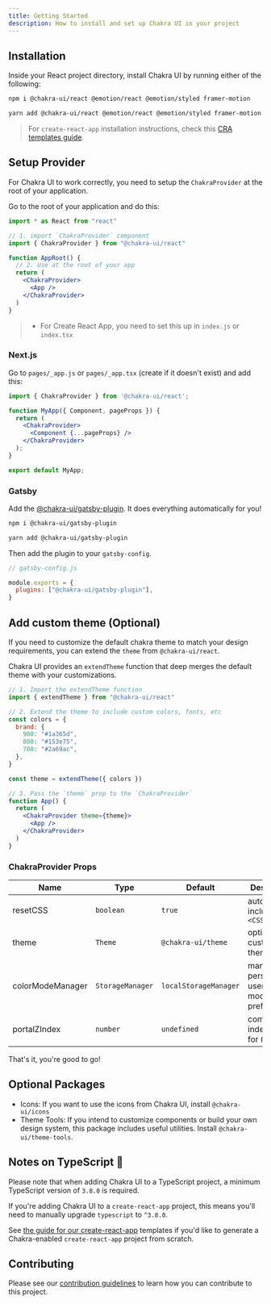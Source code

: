 ```yaml
---
title: Getting Started
description: How to install and set up Chakra UI in your project
---
```


## Installation

Inside your React project directory, install Chakra UI by running either of the following:

```bash
npm i @chakra-ui/react @emotion/react @emotion/styled framer-motion
```
```bash
yarn add @chakra-ui/react @emotion/react @emotion/styled framer-motion
```

> For `create-react-app` installation instructions, check this
> [CRA templates guide](/guides/integrations/with-cra).

## Setup Provider

For Chakra UI to work correctly, you need to setup the `ChakraProvider` at the
root of your application.

Go to the root of your application and do this:

```jsx live=false
import * as React from "react"

// 1. import `ChakraProvider` component
import { ChakraProvider } from "@chakra-ui/react"

function AppRoot() {
  // 2. Use at the root of your app
  return (
    <ChakraProvider>
      <App />
    </ChakraProvider>
  )
}
```

> - For Create React App, you need to set this up in `index.js` or `index.tsx`

### Next.js
Go to `pages/_app.js` or `pages/_app.tsx` (create if it doesn't exist) and add this:

```jsx live=false
import { ChakraProvider } from '@chakra-ui/react';

function MyApp({ Component, pageProps }) {
  return (
    <ChakraProvider>
      <Component {...pageProps} />
    </ChakraProvider>
  );
}

export default MyApp;

```

### Gatsby
Add the [@chakra-ui/gatsby-plugin](gatsbyjs.com/plugins/@chakra-ui/gatsby-plugin/). It does everything automatically for you!

```bash
npm i @chakra-ui/gatsby-plugin
```
```bash
yarn add @chakra-ui/gatsby-plugin
```

Then add the plugin to your `gatsby-config`.

```js
// gatsby-config.js

module.exports = {
  plugins: ["@chakra-ui/gatsby-plugin"],
}
```


## Add custom theme (Optional)

If you need to customize the default chakra theme to match your design
requirements, you can extend the `theme` from `@chakra-ui/react`.

Chakra UI provides an `extendTheme` function that deep merges the default theme
with your customizations.

```jsx live=false
// 1. Import the extendTheme function
import { extendTheme } from "@chakra-ui/react"

// 2. Extend the theme to include custom colors, fonts, etc
const colors = {
  brand: {
    900: "#1a365d",
    800: "#153e75",
    700: "#2a69ac",
  },
}

const theme = extendTheme({ colors })

// 3. Pass the `theme` prop to the `ChakraProvider`
function App() {
  return (
    <ChakraProvider theme={theme}>
      <App />
    </ChakraProvider>
  )
}
```

### ChakraProvider Props

| Name             | Type             | Default               | Description                                         |
| ---------------- | ---------------- | --------------------- | --------------------------------------------------- |
| resetCSS         | `boolean`        | `true`                | automatically includes `<CSSReset />`               |
| theme            | `Theme`          | `@chakra-ui/theme`    | optional custom theme                               |
| colorModeManager | `StorageManager` | `localStorageManager` | manager to persist a users color mode preference in |
| portalZIndex     | `number`         | `undefined`           | common z-index to use for `Portal`                  |

That's it, you're good to go!

## Optional Packages

- Icons: If you want to use the icons from Chakra UI, install `@chakra-ui/icons`
- Theme Tools: If you intend to customize components or build your own design
  system, this package includes useful utilities. Install
  `@chakra-ui/theme-tools`.

## Notes on TypeScript 🚨

Please note that when adding Chakra UI to a TypeScript project, a minimum
TypeScript version of `3.8.0` is required.

If you're adding Chakra UI to a `create-react-app` project, this means you'll
need to manually upgrade `typescript` to `^3.8.0`.

See [the guide for our create-react-app](/guides/integrations/with-cra)
templates if you'd like to generate a Chakra-enabled `create-react-app` project
from scratch.

## Contributing

Please see our [contribution guidelines](/docs/contributing) to learn how you
can contribute to this project.
